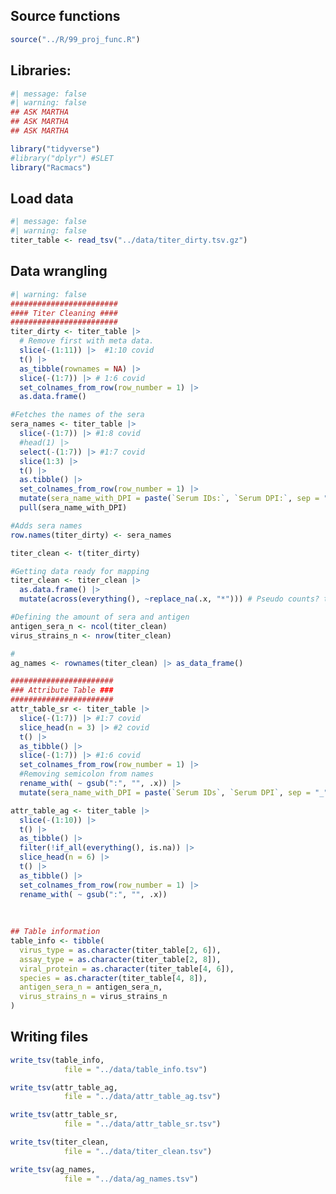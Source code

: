 ## Source functions

```r
source("../R/99_proj_func.R")
```

## Libraries:

```r
#| message: false
#| warning: false
## ASK MARTHA
## ASK MARTHA
## ASK MARTHA

library("tidyverse")
#library("dplyr") #SLET
library("Racmacs")
```

## Load data

```r
#| message: false
#| warning: false
titer_table <- read_tsv("../data/titer_dirty.tsv.gz")
```

## Data wrangling

```r
#| warning: false
########################
#### Titer Cleaning ####
########################
titer_dirty <- titer_table |>
  # Remove first with meta data.
  slice(-(1:11)) |>  #1:10 covid
  t() |> 
  as_tibble(rownames = NA) |> 
  slice(-(1:7)) |> # 1:6 covid
  set_colnames_from_row(row_number = 1) |> 
  as.data.frame()

#Fetches the names of the sera
sera_names <- titer_table |>
  slice(-(1:7)) |> #1:8 covid
  #head(1) |> 
  select(-(1:7)) |> #1:7 covid
  slice(1:3) |>
  t() |>
  as.tibble() |>
  set_colnames_from_row(row_number = 1) |>
  mutate(sera_name_with_DPI = paste(`Serum IDs:`, `Serum DPI:`, sep = "_")) |> 
  pull(sera_name_with_DPI)

#Adds sera names
row.names(titer_dirty) <- sera_names

titer_clean <- t(titer_dirty)

#Getting data ready for mapping
titer_clean <- titer_clean |> 
  as.data.frame() |> 
  mutate(across(everything(), ~replace_na(.x, "*"))) # Pseudo counts? then == 1

#Defining the amount of sera and antigen
antigen_sera_n <- ncol(titer_clean)
virus_strains_n <- nrow(titer_clean)

#
ag_names <- rownames(titer_clean) |> as_data_frame()

#######################
### Attribute Table ###
#######################
attr_table_sr <- titer_table |>
  slice(-(1:7)) |> #1:7 covid
  slice_head(n = 3) |> #2 covid
  t() |> 
  as_tibble() |> 
  slice(-(1:7)) |> #1:6 covid
  set_colnames_from_row(row_number = 1) |> 
  #Removing semicolon from names
  rename_with( ~ gsub(":", "", .x)) |> 
  mutate(sera_name_with_DPI = paste(`Serum IDs`, `Serum DPI`, sep = "_"))

attr_table_ag <- titer_table |> 
  slice(-(1:10)) |> 
  t() |> 
  as_tibble() |> 
  filter(!if_all(everything(), is.na)) |>
  slice_head(n = 6) |> 
  t() |> 
  as_tibble() |> 
  set_colnames_from_row(row_number = 1) |> 
  rename_with( ~ gsub(":", "", .x))
  
  
  
## Table information
table_info <- tibble(
  virus_type = as.character(titer_table[2, 6]),
  assay_type = as.character(titer_table[2, 8]),
  viral_protein = as.character(titer_table[4, 6]),
  species = as.character(titer_table[4, 8]),
  antigen_sera_n = antigen_sera_n,
  virus_strains_n = virus_strains_n
)


```

## Writing files 

```r

write_tsv(table_info,
            file = "../data/table_info.tsv")

write_tsv(attr_table_ag,
            file = "../data/attr_table_ag.tsv")

write_tsv(attr_table_sr,
            file = "../data/attr_table_sr.tsv")

write_tsv(titer_clean,
            file = "../data/titer_clean.tsv")

write_tsv(ag_names,
            file = "../data/ag_names.tsv")

```

